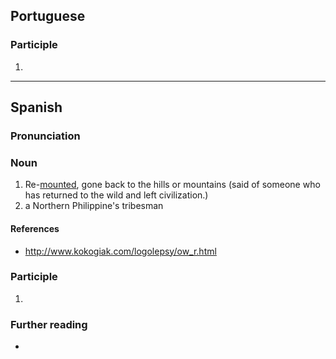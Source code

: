 ==Portuguese==

===Participle===
{{pt-pp}}

# {{pt-verb form of|remontar}}

----

==Spanish==

===Pronunciation===
{{es-IPA}}

===Noun===
{{es-noun|m}}

# Re-[[mount]]ed, gone back to the hills or mountains (said of someone who has returned to the wild and left civilization.)
# a Northern Philippine's tribesman

====References====
* http://www.kokogiak.com/logolepsy/ow_r.html

===Participle===
{{es-past participle}}

# {{es-verb form of|remontar}}

===Further reading===
* {{R:es:DRAE}}